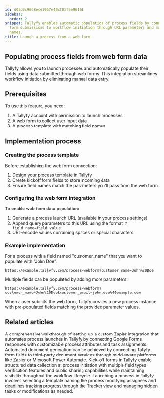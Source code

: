 ```yaml
---
id: d05c0c9668ec61967e49c801f6e96161
sidebar:
  order: 2
snippet: Tallyfy enables automatic population of process fields by connecting web
  form submissions to workflow initiation through URL parameters and matching field
  names.
title: Launch a process from a web form
---
```


## Populating process fields from web form data

Tallyfy allows you to launch processes and automatically populate their fields using data submitted through web forms. This integration streamlines workflow initiation by eliminating manual data entry.

## Prerequisites

To use this feature, you need:

1. A Tallyfy account with permission to launch processes
2. A web form to collect user input data
3. A process template with matching field names

## Implementation process

### Creating the process template

Before establishing the web form connection:

1. Design your process template in Tallyfy
2. Create kickoff form fields to store incoming data
3. Ensure field names match the parameters you'll pass from the web form

### Configuring the web form integration

To enable web form data population:

1. Generate a process launch URL (available in your process settings)
2. Append query parameters to this URL using the format: `?field_name=field_value`
3. URL-encode values containing spaces or special characters

### Example implementation

For a process with a field named "customer_name" that you want to populate with "John Doe":

```
https://example.tallyfy.com/process-webform?customer_name=John%20Doe
```

Multiple fields can be populated by adding more parameters:

```
https://example.tallyfy.com/process-webform?customer_name=John%20Doe&customer_email=john.doe%40example.com
```

When a user submits the web form, Tallyfy creates a new process instance with pre-populated fields matching the provided parameter values.


## Related articles
<CardGrid>
<LinkTitleCard header="<b>Zapier > Action to 'Launch Process'</b>" href="/products/pro/integrations/middleware/zapier/how-to-customize-your-tallyfy-zap-for-launch-process/" > A comprehensive walkthrough of setting up a custom Zapier integration that automates process launches in Tallyfy by connecting Google Forms responses with customizable process attributes and task assignments. </LinkTitleCard>
<LinkTitleCard header="<b>Documents > Send data to document creation systems</b>" href="/products/pro/documenting/documents/how-to-generate-documents-from-form-fields/" > Automated document generation can be achieved by connecting Tallyfy form fields to third-party document services through middleware platforms like Zapier or Microsoft Power Automate. </LinkTitleCard>
<LinkTitleCard header="<b>Triggers > Launch via a kick-off form</b>" href="/products/pro/launching/triggers/kick-off-forms/" > Kick-off forms in Tallyfy enable structured data collection at process initiation with multiple field types verification features and public sharing capabilities while maintaining visibility throughout the workflow lifecycle. </LinkTitleCard>
<LinkTitleCard header="<b>Launching > Launch manually</b>" href="/products/pro/launching/how-can-i-launch-a-process-in-tallyfy/" > Launching a process in Tallyfy involves selecting a template naming the process modifying assignees and deadlines tracking progress through the Tracker view and managing hidden tasks or modifications as needed. </LinkTitleCard>
</CardGrid>
